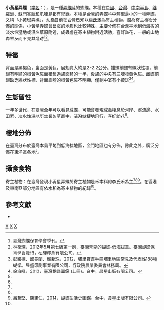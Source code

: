 {{NoteTA
|G1=Butterfly
}}
{{Speciesbox
| taxon = Ampittia dioscorides
| binomial_authority = (Mabille, 1891)
| image = Ampittia dioscorides in Kadavoor.jpg
| image_width = 250px
| image_caption = 小黃星弄蝶
| subdivision_ranks = [[亞種|亞種]]<!-- 下一階層分類的範圍 -->
| subdivision = *'''''A.d.etura'''''<!-- 下一階層分類的學名 -->
| synonyms = <!-- 異名 -->
}}

'''小黃星弄蝶'''（[[学名|学名]]：{{lang|la|'''''Ampittia dioscorides'''''}}），是一種[[弄蝶科|弄蝶科]]的蝴蝶。本種在[[中國|中國]]、[[台灣|台灣]]、[[中南半島|中南半島]]、[[婆羅洲|婆羅洲]]、[[蘇門答臘|蘇門答臘]]和[[爪哇|爪哇]]島都有紀錄。本種是台灣的弄蝶科中體型最小的一種弄蝶，又稱「小黃斑弄蝶」。幼蟲目前在台灣已知以[[李氏禾|李氏禾]]為寄主植物，因為寄主植物分佈的關係，小黃星弄蝶會出沒的地點也比較特殊，主要分佈在台灣平地到低海拔的淡水性溼地或濕性草原附近，成蟲會在寄主植物附近活動，喜好訪花，一般的山地森林反而不見其蹤跡<ref name="臺灣蝴蝶保育學會季刊">臺灣蝴蝶保育學會季刊。</ref><ref name="2012年5月第七版第一刷，臺灣常見的蝴蝶-低海拔篇">林葆琛，2012年5月第七版第一刷，臺灣常見的蝴蝶-低海拔篇。臺灣蝴蝶保育學會發行，柏驊印刷有限公司。</ref>。

==特徵==
背面是黑褐色，腹面是黃色，展翅寬大約是2~2.2公分。雄蝶前翅有線狀性標，前翅有明顯的橙黃色斑面積超過翅面積的一半，後翅的中央有三塊橙黃色斑。雌蝶前翅缺乏線狀性標，背面翅膀的橙黃色斑不明顯，僅剩中室有小黃斑<ref name="2012，埔里賞蝶手冊埔里地區常見及代表性188種蝴蝶">彭國棟、邱美蘭、顏新珠，2012，埔里賞蝶手冊埔里地區常見及代表性188種蝴蝶。昱盛印刷事業有限公司、行政院農業委員會林務局。</ref><ref name="2013，臺灣蝴蝶圖鑑 (上冊)">徐堉峰，2013，臺灣蝴蝶圖鑑 (上冊)。台中，晨星出版有限公司。</ref>。

==生態習性==
一年多世代，在臺灣全年可以看見成蝶，可能會發現成蟲棲息於河岸、溪流邊、水田旁、淡水性濕地所生長的草叢中，活潑敏捷地飛行，喜好訪花<ref name="2013，臺灣蝴蝶圖鑑 (上冊)"/>。

==棲地分佈==
在臺灣分布於臺灣本島平地到低海拔地區，金門地區也有分佈，除此之外，廣泛分佈在東洋區各地<ref name="2013，臺灣蝴蝶圖鑑 (上冊)"/>。

==攝食食物==
寄主植物：在臺灣發現小黃星弄蝶的寄主植物是禾本科的李氏禾為主<ref name="2012年5月第七版第一刷，臺灣常見的蝴蝶-低海拔篇"/><ref name="2013，臺灣蝴蝶圖鑑 (上冊)"/><ref name="2014，蝴蝶生活史圖鑑">呂至堅、陳建仁，2014，蝴蝶生活史圖鑑。台中，晨星出版有限公司。</ref>。在香港及東南亞部分地區有依水稻為寄主植物的紀錄<ref name="2013，臺灣蝴蝶圖鑑 (上冊)"/>。<!-- 針對幼生期的食草做描述 --> <br>
<!--蜜源  -->    <!-- 針對成蝶的蜜源做描述 -->

<!--==威脅== -->
<!--保育狀況  -->
<!--描述 -->

==參考文獻==
{{refbegin}} 
{{reflist}}
* {{TaiBNET| zh=小黃星弄蝶 | id=345452 | binomial=Ampittia dioscorides | sub =  etura | authority=Mabille, 1891  | var= | accessdate=2014-10-29}} 
{{refend}}

<!--==外部連結==  -->

<!-- 填上產地，例如 Category:台灣蝴蝶 -->

{{Taxonbar}}
[[Category:_1891年描述的昆虫|X]]
[[Category:黃星弄蝶屬|X]]
[[Category:臺灣蝴蝶|X]]
